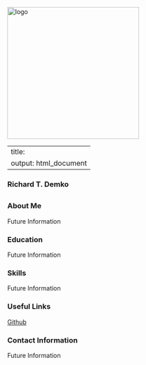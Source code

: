 
<img src="https://raw.githubusercontent.com/rdemko2332/rdemko2332.github.io/main/photo.jpg" alt="logo" width="300" height="300">

---
title:
output: html_document
---

### Richard T. Demko {.title}
## {.tabset }

### About Me 
Future Information

### Education 
Future Information

### Skills 
Future Information

### Useful Links 
[Github](https://github.com/rdemko2332)

### Contact Information 
Future Information


